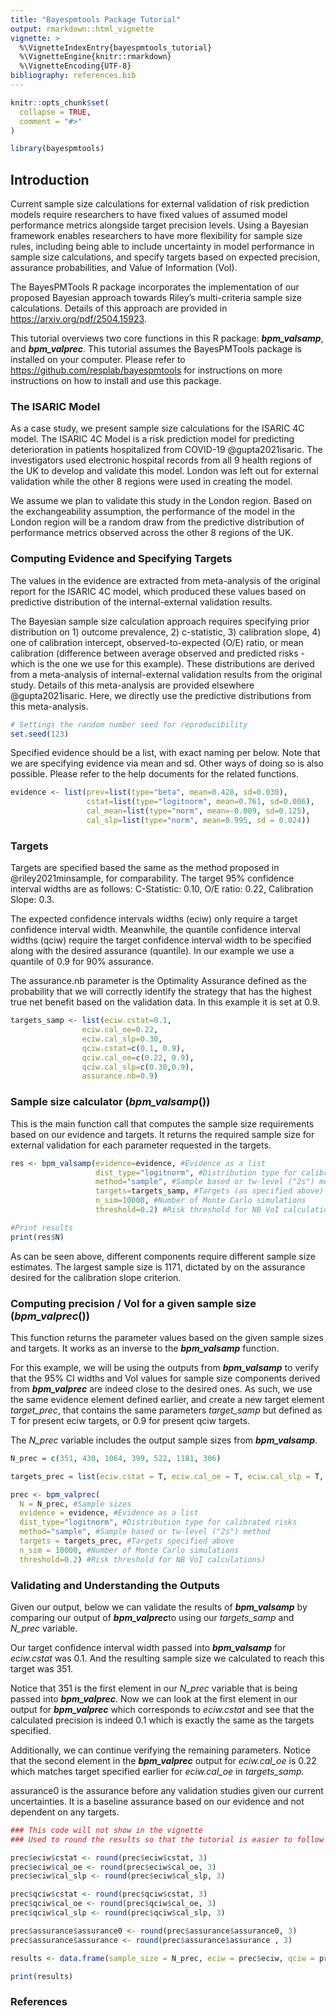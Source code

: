 ```yaml
---
title: "Bayespmtools Package Tutorial"
output: rmarkdown::html_vignette
vignette: >
  %\VignetteIndexEntry{bayespmtools_tutorial}
  %\VignetteEngine{knitr::rmarkdown}
  %\VignetteEncoding{UTF-8}
bibliography: references.bib
---
```


```r
knitr::opts_chunk$set(
  collapse = TRUE,
  comment = "#>"
)
```

```r
library(bayespmtools)
```

## Introduction

Current sample size calculations for external validation of risk prediction models require researchers to have fixed values of assumed model performance metrics alongside target precision levels. Using a Bayesian framework enables researchers to have more flexibility for sample size rules, including being able to include uncertainty in model performance in sample size calculations, and specify targets based on expected precision, assurance probabilities, and Value of Information (VoI).

The BayesPMTools R package incorporates the implementation of our proposed Bayesian approach towards Riley's multi-criteria sample size calculations. Details of this approach are provided in <https://arxiv.org/pdf/2504.15923>.

This tutorial overviews two core functions in this R package: ***bpm_valsamp***, and ***bpm_valprec***. This tutorial assumes the BayesPMTools package is installed on your computer. Please refer to <https://github.com/resplab/bayespmtools> for instructions on more instructions on how to install and use this package.

### The ISARIC Model

As a case study, we present sample size calculations for the ISARIC 4C model. The ISARIC 4C Model is a risk prediction model for predicting deterioration in patients hospitalized from COVID-19 @gupta2021isaric. The investigators used electronic hospital records from all 9 health regions of the UK to develop and validate this model. London was left out for external validation while the other 8 regions were used in creating the model.

We assume we plan to validate this study in the London region. Based on the exchangeability assumption, the performance of the model in the London region will be a random draw from the predictive distribution of performance metrics observed across the other 8 regions of the UK.

### Computing Evidence and Specifying Targets

The values in the evidence are extracted from meta-analysis of the original report for the ISARIC 4C model, which produced these values based on predictive distribution of the internal-external validation results.

The Bayesian sample size calculation approach requires specifying prior distribution on 1) outcome prevalence, 2) c-statistic, 3) calibration slope, 4) one of calibration intercept, observed-to-expected (O/E) ratio, or mean calibration (difference between average observed and predicted risks - which is the one we use for this example). These distributions are derived from a meta-analysis of internal-external validation results from the original study. Details of this meta-analysis are provided elsewhere @gupta2021isaric. Here, we directly use the predictive distributions from this meta-analysis.

```r
# Settings the random number seed for reproducibility
set.seed(123)
```

Specified evidence should be a list, with exact naming per below. Note that we are specifying evidence via mean and sd. Other ways of doing so is also possible. Please refer to the help documents for the related functions.

```r
evidence <- list(prev=list(type="beta", mean=0.428, sd=0.030),
                 cstat=list(type="logitnorm", mean=0.761, sd=0.006),
                 cal_mean=list(type="norm", mean=-0.009, sd=0.125),
                 cal_slp=list(type="norm", mean=0.995, sd = 0.024))
```

### Targets

Targets are specified based the same as the method proposed in @riley2021minsample, for comparability. The target 95% confidence interval widths are as follows: C-Statistic: 0.10, O/E ratio: 0.22, Calibration Slope: 0.3.

The expected confidence intervals widths (eciw) only require a target confidence interval width. Meanwhile, the quantile confidence interval widths (qciw) require the target confidence interval width to be specified along with the desired assurance (quantile). In our example we use a quantile of 0.9 for 90% assurance.

The assurance.nb parameter is the Optimality Assurance defined as the probability that we will correctly identify the strategy that has the highest true net benefit based on the validation data. In this example it is set at 0.9.

```r
targets_samp <- list(eciw.cstat=0.1,
                eciw.cal_oe=0.22,
                eciw.cal_slp=0.30,
                qciw.cstat=c(0.1, 0.9),
                qciw.cal_oe=c(0.22, 0.9),
                qciw.cal_slp=c(0.30,0.9),
                assurance.nb=0.9)
```

### Sample size calculator (*bpm_valsamp*())

This is the main function call that computes the sample size requirements based on our evidence and targets. It returns the required sample size for external validation for each parameter requested in the targets.

```r
res <- bpm_valsamp(evidence=evidence, #Evidence as a list
                   dist_type="logitnorm", #Distribution type for calibrated risks
                   method="sample", #Sample based or tw-level ("2s") method
                   targets=targets_samp, #Targets (as specified above)
                   n_sim=10000, #Number of Monte Carlo simulations
                   threshold=0.2) #Risk threshold for NB VoI calculations

```

```r
#Print results
print(res$N)
```

As can be seen above, different components require different sample size estimates. The largest sample size is 1171, dictated by on the assurance desired for the calibration slope criterion.

### Computing precision / VoI for a given sample size (*bpm_valprec*())

This function returns the parameter values based on the given sample sizes and targets. It works as an inverse to the ***bpm_valsamp*** function.

For this example, we will be using the outputs from ***bpm_valsamp*** to verify that the 95% CI widths and VoI values for sample size components derived from ***bpm_valprec*** are indeed close to the desired ones. As such, we use the same evidence element defined earlier, and create a new target element *target_prec*, that contains the same parameters *target_samp* but defined as T for present eciw targets, or 0.9 for present qciw targets.

The *N_prec* variable includes the output sample sizes from ***bpm_valsamp***.

```r
N_prec = c(351, 430, 1064, 399, 522, 1181, 306)

targets_prec = list(eciw.cstat = T, eciw.cal_oe = T, eciw.cal_slp = T, qciw.cstat = 0.9, qciw.cal_oe = 0.9, qciw.cal_slp = 0.9, assurance.nb=T)

prec <- bpm_valprec(
  N = N_prec, #Sample sizes
  evidence = evidence, #Evidence as a list
  dist_type="logitnorm", #Distribution type for calibrated risks
  method="sample", #Sample based or tw-level ("2s") method
  targets = targets_prec, #Targets specified above
  n_sim = 10000, #Number of Monte Carlo simulations
  threshold=0.2) #Risk threshold for NB VoI calculations)

```

### Validating and Understanding the Outputs

Given our output, below we can validate the results of ***bpm_valsamp*** by comparing our output of ***bpm_valprec***to using our *targets_samp* and *N_prec* variable.

Our target confidence interval width passed into ***bpm_valsamp*** for *eciw.cstat* was 0.1. And the resulting sample size we calculated to reach this target was 351.

Notice that 351 is the first element in our *N_prec* variable that is being passed into ***bpm_valprec***. Now we can look at the first element in our output for ***bpm_valprec*** which corresponds to *eciw.cstat* and see that the calculated precision is indeed 0.1 which is exactly the same as the targets specified.

Additionally, we can continue verifying the remaining parameters. Notice that the second element in the ***bpm_valprec*** output for *eciw.cal_oe* is 0.22 which matches target specified earlier for *eciw.cal_oe* in *targets_samp.*

assurance0 is the assurance before any validation studies given our current uncertainties. It is a baseline assurance based on our evidence and not dependent on any targets.

```r
### This code will not show in the vignette
### Used to round the results so that the tutorial is easier to follow

prec$eciw$cstat <- round(prec$eciw$cstat, 3)
prec$eciw$cal_oe <- round(prec$eciw$cal_oe, 3)
prec$eciw$cal_slp <- round(prec$eciw$cal_slp, 3)

prec$qciw$cstat <- round(prec$qciw$cstat, 3)
prec$qciw$cal_oe <- round(prec$qciw$cal_oe, 3)
prec$qciw$cal_slp <- round(prec$qciw$cal_slp, 3)

prec$assurance$assurance0 <- round(prec$assurance$assurance0, 3)
prec$assurance$assurance <- round(prec$assurance$assurance , 3)
```

```r

results <- data.frame(sample_size = N_prec, eciw = prec$eciw, qciw = prec$qciw, prec$assurance)

print(results)
```

### References
